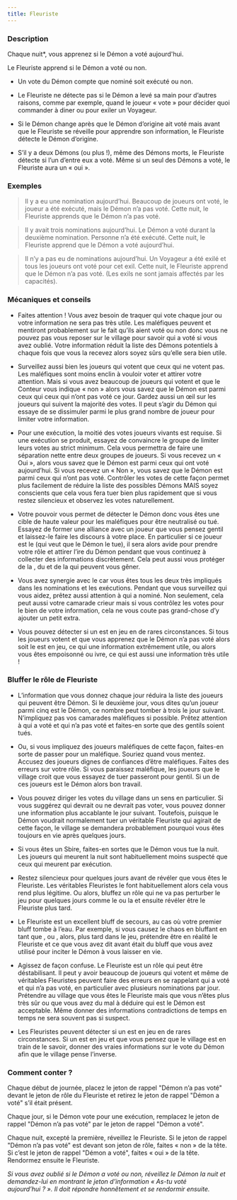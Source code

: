 ```yaml
---
title: Fleuriste
---
```



<Role FLEURISTE header />

### Description

Chaque nuit*, vous apprenez si le Démon a voté aujourd'hui.

Le Fleuriste apprend si le Démon a voté ou non.

-   Un vote du Démon compte que nominé soit exécuté ou non.

-   Le Fleuriste ne détecte pas si le Démon a levé sa main pour d’autres raisons, comme par exemple, quand le joueur « vote » pour décider quoi commander à diner ou pour exiler un Voyageur.
    
-   Si le Démon change après que le Démon d’origine ait voté mais avant que le Fleuriste se réveille pour apprendre son information, le Fleuriste détecte le Démon d’origine. 
    
-   S’il y a deux Démons (ou plus !), même des Démons morts, le Fleuriste détecte si l’un d’entre eux a voté. Même si un seul des Démons a voté, le Fleuriste aura un « oui ».
 
### Exemples  

> Il y a eu une nomination aujourd’hui. Beaucoup de joueurs ont voté, le joueur a été exécuté, mais le Démon n’a pas voté. Cette nuit, le Fleuriste apprends que le Démon n’a pas voté.

> Il y avait trois nominations aujourd’hui. Le Démon a voté durant la deuxième nomination. Personne n’a été exécuté. Cette nuit, le Fleuriste apprend que le Démon a voté aujourd’hui.

> Il n’y a pas eu de nominations aujourd’hui. Un Voyageur a été exilé et tous les joueurs ont voté pour cet exil. Cette nuit, le Fleuriste apprend que le Démon n’a pas voté. (Les exils ne sont jamais affectés par les capacités).

### Mécaniques et conseils

- Faites attention ! Vous avez besoin de traquer qui vote chaque jour ou votre information ne sera pas très utile. Les maléfiques peuvent et mentiront probablement sur le fait qu’ils aient voté ou non donc vous ne pouvez pas vous reposer sur le village pour savoir qui a voté si vous avez oublié. Votre information réduit la liste des Démons potentiels à chaque fois que vous la recevez alors soyez sûrs qu’elle sera bien utile.

- Surveillez aussi bien les joueurs qui votent que ceux qui ne votent pas. Les maléfiques sont moins enclin à vouloir voter et attirer votre attention. Mais si vous avez beaucoup de joueurs qui votent et que le Conteur vous indique « non » alors vous savez que le Démon est parmi ceux qui ceux qui n’ont pas voté ce jour. Gardez aussi un œil sur les joueurs qui suivent la majorité des votes. Il peut s’agir du Démon qui essaye de se dissimuler parmi le plus grand nombre de joueur pour limiter votre information. 

- Pour une exécution, la moitié des votes joueurs vivants est requise. Si une exécution se produit, essayez de convaincre le groupe de limiter leurs votes au strict minimum. Cela vous permettra de faire une séparation nette entre deux groupes de joueurs. Si vous recevez un « Oui », alors vous savez que le Démon est parmi ceux qui ont voté aujourd’hui. Si vous recevez un « Non », vous savez que le Démon est parmi ceux qui n’ont pas voté. Contrôler les votes de cette façon permet plus facilement de réduire la liste des possibles Démons MAIS soyez conscients que cela vous fera tuer bien plus rapidement que si vous restez silencieux et observez les votes naturellement.

- Votre pouvoir vous permet de détecter le Démon donc vous êtes une cible de haute valeur pour les maléfiques pour être neutralisé ou tué. Essayez de former une alliance avec un joueur que vous pensez gentil et laissez-le faire les discours à votre place. En particulier si ce joueur est le <Role SAGE /> (qui veut que le Démon le tue), il sera alors avide pour prendre votre rôle et attirer l’ire du Démon pendant que vous continuez à collecter des informations discrètement. Cela peut aussi vous protéger de la <Role SORCIERE />, du <Role MANIPULATEUR /> et de la <Role VIEILLE_CHOUETTE /> qui peuvent vous gêner.

- Vous avez synergie avec le <Role CRIEUR /> car vous êtes tous les deux très impliqués dans les nominations et les exécutions. Pendant que vous surveillez qui vous aidez, prêtez aussi attention à qui a nominé. Non seulement, cela peut aussi votre camarade crieur mais si vous contrôlez les votes pour le bien de votre information, cela ne vous coute pas grand-chose d’y ajouter un petit extra.

- Vous pouvez détecter si un <Role VORTOX /> est en jeu en de rares circonstances. Si tous les joueurs votent et que vous apprenez que le Démon n’a pas voté alors soit le <Role VORTOX /> est en jeu, ce qui une information extrêmement utile, ou alors vous êtes empoisonné ou ivre, ce qui est aussi une information très utile !

### Bluffer le rôle de Fleuriste

- L’information que vous donnez chaque jour réduira la liste des joueurs qui peuvent être Démon. Si le deuxième jour, vous dites qu’un joueur parmi cinq est le Démon, ce nombre peut tomber à trois le jour suivant. N’impliquez pas vos camarades maléfiques si possible. Prêtez attention à qui a voté et qui n’a pas voté et faites-en sorte que des gentils soient tués.

- Ou, si vous impliquez des joueurs maléfiques de cette façon, faites-en sorte de passer pour un maléfique. Souriez quand vous mentez. Accusez des joueurs dignes de confiances d’être maléfiques. Faites des erreurs sur votre rôle. Si vous paraissez maléfique, les joueurs que le village croit que vous essayez de tuer passeront pour gentil. Si un de ces joueurs est le Démon alors bon travail.

- Vous pouvez diriger les votes du village dans un sens en particulier. Si vous suggérez qui devrait ou ne devrait pas voter, vous pouvez donner une information plus accablante le jour suivant. Toutefois, puisque le Démon voudrait normalement tuer un véritable Fleuriste qui agirait de cette façon, le village se demandera probablement pourquoi vous êtes toujours en vie après quelques jours.

- Si vous êtes un Sbire, faites-en sortes que le Démon vous tue la nuit. Les joueurs qui meurent la nuit sont habituellement moins suspecté que ceux qui meurent par exécution. 

- Restez silencieux pour quelques jours avant de révéler que vous êtes le Fleuriste. Les véritables Fleuristes le font habituellement alors cela vous rend plus légitime.  Ou alors, bluffez un rôle qui ne va pas perturber le jeu pour quelques jours comme le <Role SAGE /> ou la <Role DULCINEE /> et ensuite révéler être le Fleuriste plus tard.

- Le Fleuriste est un excellent bluff de secours, au cas où votre premier bluff tombe à l’eau. Par exemple, si vous causez le chaos en bluffant en tant que <Role JONGLEUR />, ou <Role COUTURIERE />, alors, plus tard dans le jeu, prétendre être en réalité le Fleuriste et ce que vous avez dit avant était du bluff que vous avez utilisé pour inciter le Démon à vous laisser en vie.

- Agissez de façon confuse. Le Fleuriste est un rôle qui peut être déstabilisant. Il peut y avoir beaucoup de joueurs qui votent et même de véritables Fleuristes peuvent faire des erreurs en se rappelant qui a voté et qui n’a pas voté, en particulier avec plusieurs nominations par jour. Prétendre au village que vous êtes le Fleuriste mais que vous n’êtes plus très sûr ou que vous avez du mal à déduire qui est le Démon est acceptable. Même donner des informations contradictions de temps en temps ne sera souvent pas si suspect. 

- Les Fleuristes peuvent détecter si un <Role VORTOX /> est en jeu en de rares circonstances. Si un <Role VORTOX /> est en jeu et que vous pensez que le village est en train de le savoir, donner des vraies informations sur le vote du Démon afin que le village pense l’inverse. 

### Comment conter ?

Chaque début de journée, placez le jeton de rappel "Démon n’a pas voté" devant le jeton de rôle du Fleuriste et retirez le jeton de rappel "Démon a voté" s’il était présent.

Chaque jour, si le Démon vote pour une exécution, remplacez le jeton de rappel "Démon n’a pas voté" par le jeton de rappel "Démon a voté".

Chaque nuit, excepté la première, réveillez le Fleuriste. Si le jeton de rappel "Démon n’a pas voté" est devant son jeton de rôle, faites « non » de la tête. Si c’est le jeton de rappel "Démon a voté", faites « oui » de la tête. Rendormez ensuite le Fleuriste.

_Si vous avez oublié si le Démon a voté ou non, réveillez le Démon la nuit et demandez-lui en montrant le jeton d’information « As-tu voté aujourd’hui ? ». Il doit répondre honnêtement et se rendormir ensuite._
